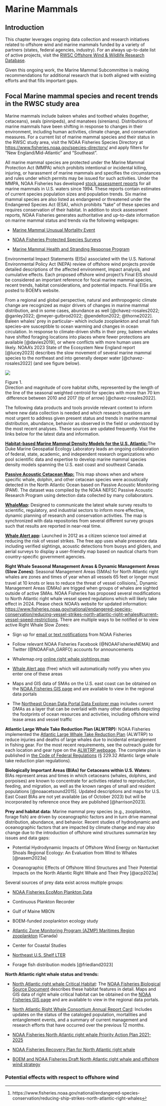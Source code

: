 # Marine Mammals {#sec-append-mm}

## Introduction 

This chapter leverages ongoing data collection and research initiatives related to offshore wind and marine mammals funded by a variety of partners (states, federal agencies, industry).
For an always up-to-date list of active projects, visit the [RWSC Offshore Wind & Wildlife Research Database](https://database.rwsc.org/). 
 

Given this ongoing work, the Marine Mammal Subcommittee is making recommendations for additional research that is both aligned with existing efforts and that fills important gaps. 

## Focal Marine mammal species and recent trends in the RWSC study area 

Marine mammals include baleen whales and toothed whales (together, cetaceans), seals (pinnipeds), and manatees (sirenians).
Distributions of marine mammals have been shifting in response to changes in their environment, including human activities, climate change, and conservation measures.
For a current list of marine mammal species and their status in the RWSC study area, visit the NOAA Fisheries Species Directory at <https://www.fisheries.noaa.gov/species-directory/> and apply filters for "New England/Mid-Atlantic" and "Southeast". 

All marine mammal species are protected under the Marine Mammal Protection Act (MMPA) which prohibits intentional or incidental killing, injuring, or harassment of marine mammals and specifies the circumstances and rules under which permits may be issued for such activities.
Under the MMPA, NOAA Fisheries has developed [stock assessment reports](https://www.fisheries.noaa.gov/national/marine-mammal-protection/marine-mammal-stock-assessments) for all marine mammals in U.S. waters since 1994.
These reports contain estimates of current species population sizes and population trends.
Six marine mammal species are also listed as endangered or threatened under the Endangered Species Act (ESA), which prohibits "take" of these species and requires conservation of their habitat.
In addition to stock assessment reports, NOAA Fisheries generates authoritative and up-to-date information on marine mammal status and trends via the following webpages: 

-   [Marine Mammal Unusual Mortality Event](https://www.fisheries.noaa.gov/national/marine-mammal-protection/marine-mammal-unusual-mortality-events)

-   [NOAA Fisheries Protected Species Surveys](https://www.fisheries.noaa.gov/national/science-data/protected-species-surveys)

-   [Marine Mammal Health and Stranding Response Program](#0) 

Environmental Impact Statements (EISs) associated with the U.S.
National Environmental Policy Act (NEPA) review of offshore wind projects provide detailed descriptions of the affected environment, impact analysis, and cumulative effects.
Each proposed offshore wind project's Final EIS should be considered an important reference for focal marine mammal species, recent trends, habitat considerations, and potential impacts.
Final EISs are posted to BOEM's website. 

From a regional and global perspective, natural and anthropogenic climate change are recognized as major drivers of changes in marine mammal distribution, and in some cases, abundance as well [@chavez-rosales2022; @ganley2022; @meyer-gutbrod2022; @pendelton2022; @thorne2022].
Baleen whales' prey in particular-- which include zooplankton and small fish species--are susceptible to ocean warming and changes in ocean circulation.
In response to climate-driven shifts in their prey, baleen whales have shifted foraging locations into places where fewer protections are available [@davies2019], or where conflicts with more human uses are likely.
NOAA's 2023 State of the Ecosystem New England report [@lucey2023] describes the slow movement of several marine mammal species to the northeast and into generally deeper water [@chavez-rosales2022] (and see figure below). 

![](figures/mm/Chavez-Rosales%202022.png)

Figure 1. 
Direction and magnitude of core habitat shifts, represented by the length of the line of the seasonal weighted centroid for species with more than 70 km difference between 2010 and 2017 (tip of arrow) [@chavez-rosales2022].

The following data products and tools provide relevant context to inform where new data collection is needed and which research questions are most urgent to address given present status and trends in marine mammal distribution, abundance, behavior as observed in the field or understood by the most recent analyses.
These sources are updated frequently.
Visit the links below for the latest data and information.

[**Habitat-based Marine Mammal Density Models for the U.S. Atlantic:**](https://seamap.env.duke.edu/models/Duke/EC/)The Duke Marine Geospatial Ecology Laboratory leads an ongoing collaboration of federal, state, academic, and independent research organizations who pool scientific data and expertise to develop marine mammal species density models spanning the U.S. east coast and southeast Canada.

[**Passive Acoustic Cetacean Map:**](https://apps-nefsc.fisheries.noaa.gov/pacm/#/) This map shows when and where specific whale, dolphin, and other cetacean species were acoustically detected in the North Atlantic Ocean based on Passive Acoustic Monitoring (PAM).
The dataset was compiled by the NOAA NEFSC Passive Acoustic Research Program using detection data collected by many collaborators.

[**WhaleMap**](https://whalemap.org/WhaleMap/)**:** Designed to communicate the latest whale survey results to scientific, regulatory, and industrial sectors to inform more effective, dynamic planning of research and conservation activities.
The map is synchronized with data repositories from several different survey groups such that results are reported in near-real time.

[**Whale Alert app**](https://www.whalealert.org/)**:** Launched in 2012 as a citizen science tool aimed at reducing the risk of vessel strikes.
The free app uses whale presence data including verified sightings, acoustic detections from buoys and gliders, and aerial surveys to display a user-friendly map based on nautical charts from country-specific government agencies.

**Right Whale Seasonal Management Areas & Dynamic Management Areas (Slow Zones):** Seasonal Management Areas (SMAs) for North Atlantic right whales are zones and times of year when all vessels 65 feet or longer must travel at 10 knots or less to reduce the threat of vessel collisions[^append-mm-1].
Dynamic Management Areas (DMAs) are trigged when groups of whales are sighted outside of active SMAs.
NOAA Fisheries has proposed several modifications to North Atlantic right whale vessel speed regulations which will likely take effect in 2024.
Please check NOAA's website for updated information: <https://www.fisheries.noaa.gov/national/endangered-species-conservation/reducing-vessel-strikes-north-atlantic-right-whales#current-vessel-speed-restrictions>.
There are multiple ways to be notified or to view active Right Whale Slow Zones:

-   Sign up for [email or text notifications](https://public.govdelivery.com/accounts/USNOAAFISHERIES/signup/31395) from NOAA Fisheries

-   Follow relevant NOAA Fisheries Facebook (\@NOAAFisheriesNEMA) and Twitter (\@NOAAFish_GARFO) accounts for announcements

-   Whalemap.org [online right whale sightings map](https://apps-nefsc.fisheries.noaa.gov/psb/surveys/MapperiframeWithText.html)

-   [Whale Alert app](http://www.whalealert.org/) (free) which will automatically notify you when you enter one of these areas

-   Maps and GIS data of SMAs on the U.S. east coast can be obtained on the [NOAA Fisheries GIS page](https://www.fisheries.noaa.gov/resource/map/north-atlantic-right-whale-seasonal-management-areas-sma-map-gis-data) and are available to view in the regional data portals

-   The [Northeast Ocean Data Portal Data Explorer map](https://www.northeastoceandata.org/RAVmNx4l) includes current DMAs as a layer that can be overlaid with many other datasets depicting the footprints of ocean resources and activities, including offshore wind lease areas and vessel traffic

**Atlantic Large Whale Take Reduction Plan (ALWTRP):** NOAA Fisheries implemented the [Atlantic Large Whale Take Reduction Plan](https://www.fisheries.noaa.gov/new-england-mid-atlantic/marine-mammal-protection/atlantic-large-whale-take-reduction-plan) (ALWTRP) to reduce injuries and deaths of large whales due to incidental entanglement in fishing gear.
For the most recent requirements, see the outreach guide for each location and gear type on the [ALWTRP webpage](https://www.fisheries.noaa.gov/new-england-mid-atlantic/marine-mammal-protection/atlantic-large-whale-take-reduction-plan).
The complete plan is published in [the Code of Federal Regulations](https://www.ecfr.gov/current/title-50/chapter-II/subchapter-C/part-229/subpart-C) (§ 229.32 Atlantic large whale take reduction plan regulations).

**Biologically Important Areas (BIAs) for Cetaceans within U.S. Waters:** BIAs represent areas and times in which cetaceans (whales, dolphins, and porpoises) are known to concentrate for activities related to reproduction, feeding, and migration, as well as the known ranges of small and resident populations [@noaacetsound2015].
Updated descriptions and maps for U.S.
East Coast BIAs are not yet available (as of October 2023) but will be incorporated by reference once they are published [@harrison2023].

**Prey and habitat data:** Marine mammal prey species (e.g., zooplankton, forage fish) are driven by oceanographic factors and in turn drive mammal distribution, abundance, and behavior.
Recent studies of hydrodynamic and oceanographic factors that are impacted by climate change and may also change due to the introduction of offshore wind structures summarize key issues and data gaps:

-   Potential Hydrodynamic Impacts of Offshore Wind Energy on Nantucket Shoals Regional Ecology: An Evaluation from Wind to Whales [@nasem2023a]

-   Oceanographic Effects of Offshore Wind Structures and Their Potential Impacts on the North Atlantic Right Whale and Their Prey [@acp2023a]

Several sources of prey data exist across multiple groups:

-   [NOAA Fisheries EcoMon Plankton Data](https://www.fisheries.noaa.gov/resource/data/ecosystem-monitoring-northeast-us-continental-shelf-plankton-dataset)

-   Continuous Plankton Recorder

-   Gulf of Maine MBON

-   BOEM-funded zooplankton ecology study

-   [Atlantic Zone Monitoring Program (AZMP) Maritimes Region zooplankton](https://www.dfo-mpo.gc.ca/science/data-donnees/azmp-pmza/index-eng.html) (Canada)

-   Center for Coastal Studies

-   [Northeast U.S. Shelf LTER](https://nes-lter.whoi.edu/data/)

-   Forage fish distribution models [@friedland2023]

**North Atlantic right whale status and trends:**

-   [North Atlantic right whale Critical Habitat](https://www.federalregister.gov/documents/1994/06/03/94-13500/designated-critical-habitat-northern-right-whale): The [NOAA Fisheries Biological Source Document](https://media.fisheries.noaa.gov/dam-migration/16narwchbiologicalsourcedocument122115-508.pdf) describes these habitat features in detail.
    Maps and GIS data of right whale critical habitat can be obtained on the [NOAA Fisheries GIS page](https://www.fisheries.noaa.gov/resource/map/north-atlantic-right-whale-critical-habitat-map-and-gis-data) and are available to view in the regional data portals.

-   [North Atlantic Right Whale Consortium Annual Report Card](https://www.narwc.org/report-cards.html): Includes updates on the status of the cataloged population, mortalities and entanglement events, and a summary of current management and research efforts that have occurred over the previous 12 months.

-   [NOAA Fisheries North Atlantic right whale Priority Action Plan 2021-2025](https://www.fisheries.noaa.gov/resource/document/species-spotlight-priority-actions-2021-2025-north-atlantic-right-whale)

-   [NOAA Fisheries Recovery Plan for North Atlantic right whale](https://www.fisheries.noaa.gov/resource/document/recovery-plan-north-atlantic-right-whale-eubalaena-glacialis)

-   [BOEM and NOAA Fisheries Draft North Atlantic right whale and offshore wind strategy](https://www.regulations.gov/docket/BOEM-2022-0066/document)

### Potential effects with respect to offshore wind

[^append-mm-1]: https://www.fisheries.noaa.gov/national/endangered-species-conservation/reducing-ship-strikes-north-atlantic-right-whales
